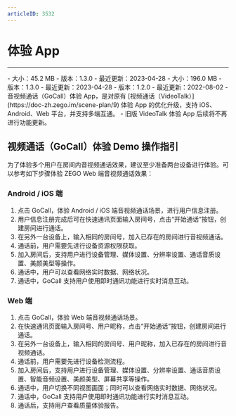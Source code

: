 ```yaml
---
articleID: 3532
---
```

# 体验 App

- - -


<CardGroup cols={3}>
<Card title="Android" href="https://artifact-demo.zego.im/GoCall/GoCall.apk" >
- 大小：45.2 MB
- 版本：1.3.0
- 最近更新：2023-04-28

<QRCode content="https://artifact-demo.zego.im/GoCall/GoCall.apk"/>
</Card>
<Card title="iOS"  href="https://apps.apple.com/cn/app/gocall/id1600603263" target="_blank">
- 大小：196.0 MB
- 版本：1.3.0
- 最近更新：2023-04-28

<QRCode content="https://apps.apple.com/cn/app/gocall/id1600603263" />
</Card>
<Card title="Web"  href="https://gocall.zego.im/#/index" target="_blank">
- 版本：1.2.0
- 最近更新：2022-08-02

</Card>
</CardGroup>


<Note title="提示">
- 音视频通话（GoCall）体验 App，是对原有 [视频通话（VideoTalk）](https://doc-zh.zego.im/scene-plan/9) 体验 App 的优化升级，支持 iOS、Android、Web 平台，并支持多端互通。
- 旧版 VideoTalk 体验 App 后续将不再进行功能更新。
</Note>



## 视频通话（GoCall）体验 Demo 操作指引

为了体验多个用户在房间内音视频通话效果，建议至少准备两台设备进行体验。可以参考如下步骤体验 ZEGO Web 端音视频通话效果：

### Android / iOS 端

1. 点击 GoCall，体验 Android / iOS  端音视频通话场景，进行用户信息注册。
2. 用户信息注册完成后可在快速通讯页面输入房间号，点击“开始通话”按钮，创建房间进行通话。
3. 在另外一台设备上，输入相同的房间号，加入已存在的房间进行音视频通话。
4. 通话前，用户需要先进行设备资源权限获取。
5. 加入房间后，支持用户进行设备管理、媒体设置、分辨率设置、通话音质设置、美颜美型等操作。
6. 通话中，用户可以查看网络实时数据、网络状况。
7. 通话中，GoCall 支持用户使用即时通讯功能进行实时消息互动。

### Web 端

1. 点击 GoCall，体验 Web 端音视频通话场景。
2. 在快速通讯页面输入房间号、用户昵称，点击“开始通话”按钮，创建房间进行通话。
3. 在另外一台设备上，输入相同的房间号、用户昵称，加入已存在的房间进行音视频通话。
4. 通话前，用户需要先进行设备检测流程。
5. 加入房间后，支持用户进行设备管理、媒体设置、分辨率设置、通话音质设置、智能音频设置、美颜美型、屏幕共享等操作。
6. 通话中，用户切换不同视图画面；同时可以查看网络实时数据、网络状况。
7. 通话中，GoCall 支持用户使用即时通讯功能进行实时消息互动。
7. 通话后，支持用户查看质量体验报告。
